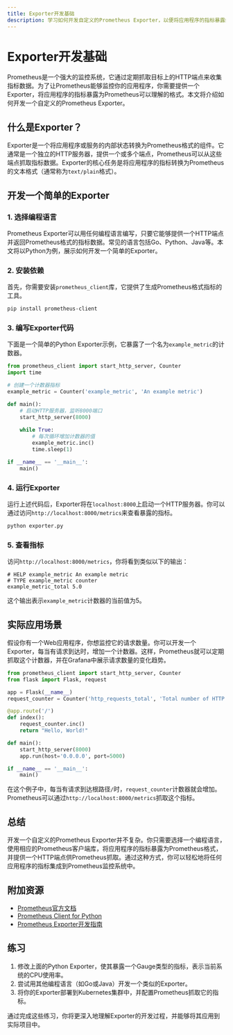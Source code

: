 ```yaml
---
title: Exporter开发基础
description: 学习如何开发自定义的Prometheus Exporter，以便将应用程序的指标暴露给Prometheus进行监控。
---
```


# Exporter开发基础

Prometheus是一个强大的监控系统，它通过定期抓取目标上的HTTP端点来收集指标数据。为了让Prometheus能够监控你的应用程序，你需要提供一个Exporter，将应用程序的指标暴露为Prometheus可以理解的格式。本文将介绍如何开发一个自定义的Prometheus Exporter。

## 什么是Exporter？

Exporter是一个将应用程序或服务的内部状态转换为Prometheus格式的组件。它通常是一个独立的HTTP服务器，提供一个或多个端点，Prometheus可以从这些端点抓取指标数据。Exporter的核心任务是将应用程序的指标转换为Prometheus的文本格式（通常称为`text/plain`格式）。

## 开发一个简单的Exporter

### 1. 选择编程语言

Prometheus Exporter可以用任何编程语言编写，只要它能够提供一个HTTP端点并返回Prometheus格式的指标数据。常见的语言包括Go、Python、Java等。本文将以Python为例，展示如何开发一个简单的Exporter。

### 2. 安装依赖

首先，你需要安装`prometheus_client`库，它提供了生成Prometheus格式指标的工具。

```bash
pip install prometheus-client
```

### 3. 编写Exporter代码

下面是一个简单的Python Exporter示例，它暴露了一个名为`example_metric`的计数器。

```python
from prometheus_client import start_http_server, Counter
import time

# 创建一个计数器指标
example_metric = Counter('example_metric', 'An example metric')

def main():
    # 启动HTTP服务器，监听8000端口
    start_http_server(8000)
    
    while True:
        # 每次循环增加计数器的值
        example_metric.inc()
        time.sleep(1)

if __name__ == '__main__':
    main()
```

### 4. 运行Exporter

运行上述代码后，Exporter将在`localhost:8000`上启动一个HTTP服务器。你可以通过访问`http://localhost:8000/metrics`来查看暴露的指标。

```bash
python exporter.py
```

### 5. 查看指标

访问`http://localhost:8000/metrics`，你将看到类似以下的输出：

```plaintext
# HELP example_metric An example metric
# TYPE example_metric counter
example_metric_total 5.0
```

这个输出表示`example_metric`计数器的当前值为5。

## 实际应用场景

假设你有一个Web应用程序，你想监控它的请求数量。你可以开发一个Exporter，每当有请求到达时，增加一个计数器。这样，Prometheus就可以定期抓取这个计数器，并在Grafana中展示请求数量的变化趋势。

```python
from prometheus_client import start_http_server, Counter
from flask import Flask, request

app = Flask(__name__)
request_counter = Counter('http_requests_total', 'Total number of HTTP requests')

@app.route('/')
def index():
    request_counter.inc()
    return "Hello, World!"

def main():
    start_http_server(8000)
    app.run(host='0.0.0.0', port=5000)

if __name__ == '__main__':
    main()
```

在这个例子中，每当有请求到达根路径`/`时，`request_counter`计数器就会增加。Prometheus可以通过`http://localhost:8000/metrics`抓取这个指标。

## 总结

开发一个自定义的Prometheus Exporter并不复杂。你只需要选择一个编程语言，使用相应的Prometheus客户端库，将应用程序的指标暴露为Prometheus格式，并提供一个HTTP端点供Prometheus抓取。通过这种方式，你可以轻松地将任何应用程序的指标集成到Prometheus监控系统中。

## 附加资源

- [Prometheus官方文档](https://prometheus.io/docs/)
- [Prometheus Client for Python](https://github.com/prometheus/client_python)
- [Prometheus Exporter开发指南](https://prometheus.io/docs/instrumenting/writing_exporters/)

## 练习

1. 修改上面的Python Exporter，使其暴露一个Gauge类型的指标，表示当前系统的CPU使用率。
2. 尝试用其他编程语言（如Go或Java）开发一个类似的Exporter。
3. 将你的Exporter部署到Kubernetes集群中，并配置Prometheus抓取它的指标。

通过完成这些练习，你将更深入地理解Exporter的开发过程，并能够将其应用到实际项目中。